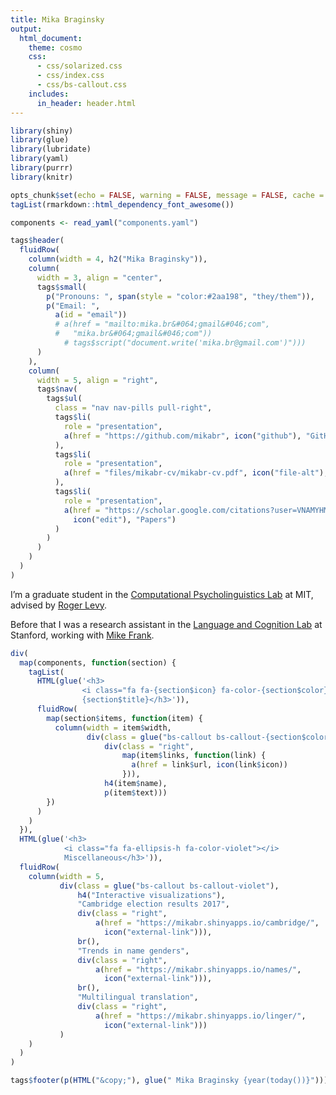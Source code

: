 ```yaml
---
title: Mika Braginsky
output:
  html_document:
    theme: cosmo
    css:
      - css/solarized.css
      - css/index.css
      - css/bs-callout.css
    includes:
      in_header: header.html
---
```


```r
library(shiny)
library(glue)
library(lubridate)
library(yaml)
library(purrr)
library(knitr)

opts_chunk$set(echo = FALSE, warning = FALSE, message = FALSE, cache = FALSE)
tagList(rmarkdown::html_dependency_font_awesome())

components <- read_yaml("components.yaml")
```

<div class="container">
```r
tags$header(
  fluidRow(
    column(width = 4, h2("Mika Braginsky")),
    column(
      width = 3, align = "center",
      tags$small(
        p("Pronouns: ", span(style = "color:#2aa198", "they/them")),
        p("Email: ",
          a(id = "email"))
          # a(href = "mailto:mika.br&#064;gmail&#046;com",
          #   "mika.br&#064;gmail&#046;com"))
            # tags$script("document.write('mika.br@gmail.com')")))
      )
    ),
    column(
      width = 5, align = "right",
      tags$nav(
        tags$ul(
          class = "nav nav-pills pull-right",
          tags$li(
            role = "presentation",
            a(href = "https://github.com/mikabr", icon("github"), "GitHub")
          ),
          tags$li(
            role = "presentation",
            a(href = "files/mikabr-cv/mikabr-cv.pdf", icon("file-alt"), "CV")
          ),
          tags$li(
            role = "presentation",
            a(href = "https://scholar.google.com/citations?user=VNAMYHMAAAAJ",
              icon("edit"), "Papers")
          )
        )
      )
    )
  )
)
```

I'm a graduate student in the [Computational Psycholinguistics Lab](http://cpl.mit.edu) at MIT, advised by [Roger Levy](http://www.mit.edu/~rplevy/).

Before that I was a research assistant in the [Language and Cognition Lab](http://langcog.stanford.edu/) at Stanford, working with [Mike Frank](http://web.stanford.edu/~mcfrank/).

```r
div(
  map(components, function(section) {
    tagList(
      HTML(glue('<h3>
                <i class="fa fa-{section$icon} fa-color-{section$color}"></i>
                {section$title}</h3>')),
      fluidRow(
        map(section$items, function(item) {
          column(width = item$width,
                 div(class = glue("bs-callout bs-callout-{section$color}"),
                     div(class = "right",
                         map(item$links, function(link) {
                           a(href = link$url, icon(link$icon))
                         })),
                     h4(item$name),
                     p(item$text)))
        })
      )
    )
  }),
  HTML(glue('<h3>
            <i class="fa fa-ellipsis-h fa-color-violet"></i>
            Miscellaneous</h3>')),
  fluidRow(
    column(width = 5,
           div(class = glue("bs-callout bs-callout-violet"),
               h4("Interactive visualizations"),
               "Cambridge election results 2017",
               div(class = "right",
                   a(href = "https://mikabr.shinyapps.io/cambridge/",
                     icon("external-link"))),
               br(),
               "Trends in name genders",
               div(class = "right",
                   a(href = "https://mikabr.shinyapps.io/names/",
                     icon("external-link"))),
               br(),
               "Multilingual translation",
               div(class = "right",
                   a(href = "https://mikabr.shinyapps.io/linger/",
                     icon("external-link")))
           )
    )
  )
)
```

```r
tags$footer(p(HTML("&copy;"), glue(" Mika Braginsky {year(today())}")))
```

</div>
